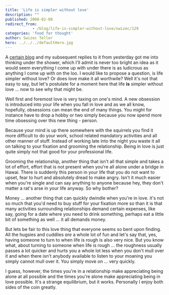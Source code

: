 ```yaml
---
title: 'Life is simpler without love'
description: ""
published: 2008-02-08
redirect_from: 
            - /blog/life-is-simpler-without-love/swizec/129
categories: 'food for thought'
author: Swizec Teller
hero: ../../../defaultHero.jpg
---
```

A [certain blog](http://morska.blog.siol.net/2008/02/07/koliko-partnerjev-imeti-ali-zakaj-ne-varam-vec/) and my subsequent replies to it from yesterday got me into thinking under the shower, which I'll admit is never too bright an idea as it would seem everything I come up with under there is as ludicrous as anything I come up with on the loo. I would like to propose a question, is life simpler without love? Or does love make it all worthwile? Well it's not that easy to say, but let's postulate for a moment here that life **is** simpler without love ... now to see why that might be.

Well first and foremost love is very taxing on one's mind. A new obsession is introduced into your life when you fall in love and as we all know, hopefully, obsessions can mean the end of many things. You might for instance have to drop a hobby or two simply because you now spend more time obsessing over this new thing - person.

Because your mind is up there somewhere with the squirrels you find it more difficult to do your work, school related mandatory activities and all other manner of stuff. Instead of working late into the night you waste it all on talking to your fixation and grooming the relationship. Being in love is just quite simply not that good for your professional life.

Grooming the relationship, another thing that isn't all that simple and takes a lot of effort, effort that is not present when you're all alone under a bridge in Hawai. There is suddenly this person in your life that you do not want to upset, fear to hurt and absolutely dread to make angry. Isn't it much easier when you're single and can say anything to anyone because hey, they don't matter a rat's arse in your life anyway. So why bother?

Money ... another thing that can quickly dwindle when you're in love. it's not so much that you'd need to buy stuff for your fixation more so than it is that many activities surrounding relationships demand certain expenses, like say, going for a date where you need to drink something, perhaps eat a little bit of something as well ... it all demands money.

But lets be fair to this love thing that everyone seems so bent upon finding. All the hugsies and cuddlies _are_ a whole lot of fun and let's say that, yes, having someone to turn to when life is rough is also very nice. But you know what, about turning to someone when life is rough ... the roughness usually passes a lot quicker and hurts you a whole lot less when you don't mull over it and when there isn't anybody available to listen to your moaning you simply cannot mull over it. You simply move on ... very quickly.

I guess, however, the times you're in a relationship make appreciating being alone at all possible and the times you're alone make appreciating being in love possible. It's a strange equilibrium, but it works. Personally I enjoy both sides of the coin greatly.